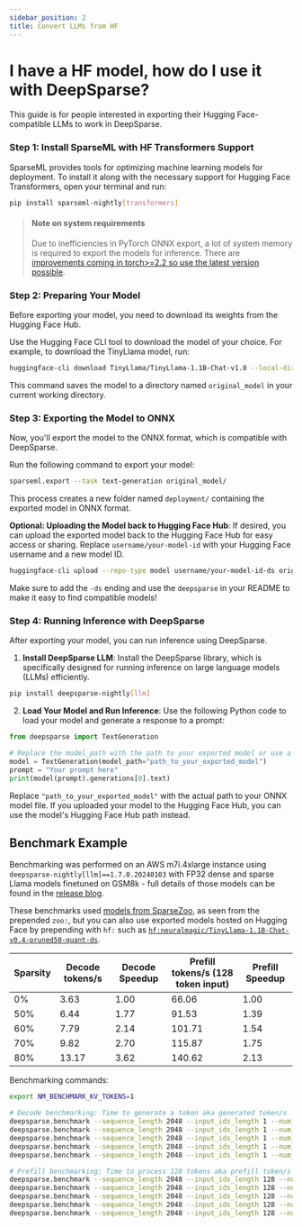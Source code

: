 ```yaml
---
sidebar_position: 2
title: Convert LLMs from HF
---
```



# I have a HF model, how do I use it with DeepSparse?

This guide is for people interested in exporting their Hugging Face-compatible LLMs to work in DeepSparse.

### Step 1: Install SparseML with HF Transformers Support

SparseML provides tools for optimizing machine learning models for deployment. To install it along with the necessary support for Hugging Face Transformers, open your terminal and run:
```bash
pip install sparseml-nightly[transformers]
```

> #### Note on system requirements
> Due to inefficiencies in PyTorch ONNX export, a lot of system memory is required to export the models for inference. There are [improvements coming in torch>=2.2 so use the latest version possible](https://github.com/pytorch/pytorch/commit/b4a49124c8165a374a3ef49e14807ac05b3fc030).

### Step 2: Preparing Your Model

Before exporting your model, you need to download its weights from the Hugging Face Hub.

Use the Hugging Face CLI tool to download the model of your choice. For example, to download the TinyLlama model, run:
```bash
huggingface-cli download TinyLlama/TinyLlama-1.1B-Chat-v1.0 --local-dir original_model --local-dir-use-symlinks False
```
This command saves the model to a directory named `original_model` in your current working directory.
### Step 3: Exporting the Model to ONNX

Now, you'll export the model to the ONNX format, which is compatible with DeepSparse.

Run the following command to export your model:
```bash
sparseml.export --task text-generation original_model/
```
This process creates a new folder named `deployment/` containing the exported model in ONNX format.

**Optional: Uploading the Model back to Hugging Face Hub**:
If desired, you can upload the exported model back to the Hugging Face Hub for easy access or sharing. Replace `username/your-model-id` with your Hugging Face username and a new model ID.
```bash
huggingface-cli upload --repo-type model username/your-model-id-ds original_model/deployment/
```

Make sure to add the `-ds` ending and use the `deepsparse` in your README to make it easy to find compatible models!

### Step 4: Running Inference with DeepSparse

After exporting your model, you can run inference using DeepSparse.

1. **Install DeepSparse LLM**:
Install the DeepSparse library, which is specifically designed for running inference on large language models (LLMs) efficiently.
```bash
pip install deepsparse-nightly[llm]
```

2. **Load Your Model and Run Inference**:
Use the following Python code to load your model and generate a response to a prompt:
```python
from deepsparse import TextGeneration

# Replace the model_path with the path to your exported model or use a model from the DeepSparse Zoo
model = TextGeneration(model_path="path_to_your_exported_model")
prompt = "Your prompt here"
print(model(prompt).generations[0].text)
```

Replace `"path_to_your_exported_model"` with the actual path to your ONNX model file. If you uploaded your model to the Hugging Face Hub, you can use the model's Hugging Face Hub path instead.


## Benchmark Example

Benchmarking was performed on an AWS m7i.4xlarge instance using `deepsparse-nightly[llm]==1.7.0.20240103` with FP32 dense and sparse Llama models finetuned on GSM8k - full details of those models can be found in the [release blog](https://neuralmagic.com/blog/fast-llama-2-on-cpus-with-sparse-fine-tuning-and-deepsparse/).

These benchmarks used [models from SparseZoo](https://sparsezoo.neuralmagic.com/?architectures=llama2&datasets=gsm8k&ungrouped=true), as seen from the prepended `zoo:`, but you can also use exported models hosted on Hugging Face by prepending with `hf:` such as [`hf:neuralmagic/TinyLlama-1.1B-Chat-v0.4-pruned50-quant-ds`](https://huggingface.co/neuralmagic/TinyLlama-1.1B-Chat-v0.4-pruned50-quant-ds).

| Sparsity | Decode tokens/s | Decode Speedup | Prefill tokens/s (128 token input) | Prefill Speedup |
| -------- | --------------- | -------------- | ---------------------------------- | --------------- |
| 0%       | 3.63            | 1.00           | 66.06                              | 1.00            |
| 50%      | 6.44            | 1.77           | 91.53                              | 1.39            |
| 60%      | 7.79            | 2.14           | 101.71                             | 1.54            |
| 70%      | 9.82            | 2.70           | 115.87                             | 1.75            |
| 80%      | 13.17           | 3.62           | 140.62                             | 2.13            |

Benchmarking commands:
```bash
export NM_BENCHMARK_KV_TOKENS=1

# Decode benchmarking: Time to generate a token aka generated token/s
deepsparse.benchmark --sequence_length 2048 --input_ids_length 1 --num_cores 8 zoo:llama2-7b-gsm8k_llama2_pretrain-base
deepsparse.benchmark --sequence_length 2048 --input_ids_length 1 --num_cores 8 zoo:llama2-7b-gsm8k_llama2_pretrain-pruned50
deepsparse.benchmark --sequence_length 2048 --input_ids_length 1 --num_cores 8 zoo:llama2-7b-gsm8k_llama2_pretrain-pruned60
deepsparse.benchmark --sequence_length 2048 --input_ids_length 1 --num_cores 8 zoo:llama2-7b-gsm8k_llama2_pretrain-pruned70
deepsparse.benchmark --sequence_length 2048 --input_ids_length 1 --num_cores 8 zoo:llama2-7b-gsm8k_llama2_pretrain-pruned80

# Prefill benchmarking: Time to process 128 tokens aka prefill token/s
deepsparse.benchmark --sequence_length 2048 --input_ids_length 128 --num_cores 8 zoo:llama2-7b-gsm8k_llama2_pretrain-base
deepsparse.benchmark --sequence_length 2048 --input_ids_length 128 --num_cores 8 zoo:llama2-7b-gsm8k_llama2_pretrain-pruned50
deepsparse.benchmark --sequence_length 2048 --input_ids_length 128 --num_cores 8 zoo:llama2-7b-gsm8k_llama2_pretrain-pruned60
deepsparse.benchmark --sequence_length 2048 --input_ids_length 128 --num_cores 8 zoo:llama2-7b-gsm8k_llama2_pretrain-pruned70
deepsparse.benchmark --sequence_length 2048 --input_ids_length 128 --num_cores 8 zoo:llama2-7b-gsm8k_llama2_pretrain-pruned80
```